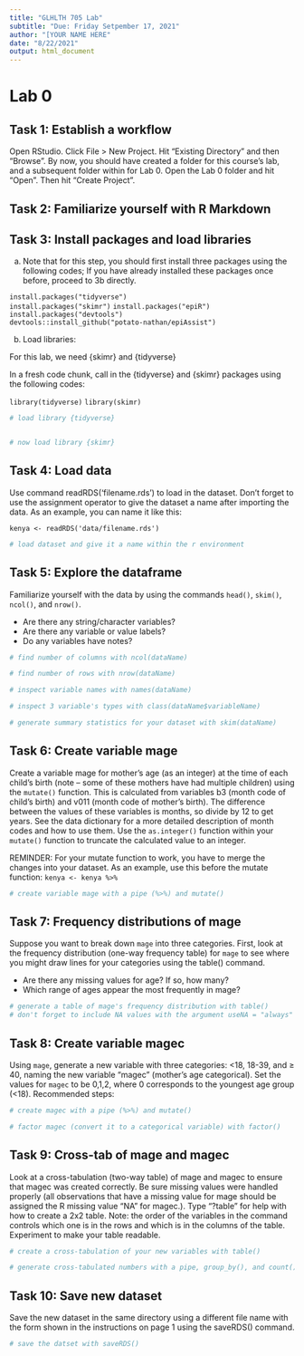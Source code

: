 ```yaml
---
title: "GLHLTH 705 Lab"
subtitle: "Due: Friday Setpember 17, 2021"
author: "[YOUR NAME HERE"
date: "8/22/2021"
output: html_document
---
```


# Lab 0 {.tabset}

## Task 1: Establish a workflow

Open RStudio. Click File > New Project. Hit “Existing Directory” and then “Browse”. By now, you should have created a folder for this course’s lab, and a subsequent folder within for Lab 0. Open the Lab 0 folder and hit “Open”. Then hit “Create Project”.

## Task 2: Familiarize yourself with R Markdown


## Task 3: Install packages and load libraries

a. Note that for this step, you should first install three packages using the following codes; If you have already installed these packages once before, proceed to 3b directly.

`install.packages("tidyverse")`  
`install.packages("skimr")` 
`install.packages("epiR")`  
`install.packages("devtools")`  
`devtools::install_github("potato-nathan/epiAssist")`

b. Load libraries:

For this lab, we need {skimr} and {tidyverse}


In a fresh code chunk, call in the {tidyverse} and {skimr} packages using the following codes:

`library(tidyverse)`
`library(skimr)`

```r
# load library {tidyverse}


# now load library {skimr}

```


## Task 4: Load data

Use command readRDS(‘filename.rds’) to load in the dataset. Don’t forget to use the assignment operator to give the dataset a name after importing the data. As an example, you can name it like this:

`kenya <- readRDS('data/filename.rds')` 

```r
# load dataset and give it a name within the r environment


```



## Task 5: Explore the dataframe

Familiarize yourself with the data by using the commands `head()`, `skim()`, `ncol()`, and `nrow()`.

* Are there any string/character variables?
* Are there any variable or value labels? 
* Do any variables have notes? 

```r
# find number of columns with ncol(dataName)

# find number of rows with nrow(dataName)
```

```r
# inspect variable names with names(dataName)

# inspect 3 variable's types with class(dataName$variableName)

```

```r
# generate summary statistics for your dataset with skim(dataName)

```



## Task 6: Create variable mage

Create a variable mage for mother’s age (as an integer) at the time of each child’s birth (note – some of these mothers have had multiple children) using the `mutate()` function. This is calculated from variables b3 (month code of child’s birth) and v011 (month code of mother’s birth). The difference between the values of these variables is months, so divide by 12 to get years. See the data dictionary for a more detailed description of month codes and how to use them. Use the `as.integer()` function within your `mutate()` function to truncate the calculated value to an integer.

REMINDER: For your mutate function to work, you have to merge the changes into your dataset. As an example, use this before the mutate function:
`kenya <- kenya %>%` 

```r
# create variable mage with a pipe (%>%) and mutate()


```

## Task 7: Frequency distributions of mage

Suppose you want to break down `mage` into three categories. First, look at the frequency distribution (one-way frequency table) for `mage` to see where you might draw lines for your categories using the table() command.

* Are there any missing values for age? If so, how many?
* Which range of ages appear the most frequently in mage?

```r
# generate a table of mage's frequency distribution with table()
# don't forget to include NA values with the argument useNA = "always"

```


## Task 8: Create variable magec

Using `mage`, generate a new variable with three categories: <18, 18-39, and ≥ 40, naming the new variable "magec” (mother’s age categorical). Set the values for `magec` to be 0,1,2, where 0 corresponds to the youngest age group (<18).
Recommended steps:

```r
# create magec with a pipe (%>%) and mutate()

```


```r
# factor magec (convert it to a categorical variable) with factor()

```



## Task 9: Cross-tab of mage and magec

Look at a cross-tabulation (two-way table) of mage and magec to ensure that magec was created correctly. Be sure missing values were handled properly (all observations that have a missing value for mage should be assigned the R missing value “NA” for magec.).   Type “?table” for help with how to create a 2x2 table.  Note: the order of the variables in the command controls which one is in the rows and which is in the columns of the table. Experiment to make your table readable.

```r
# create a cross-tabulation of your new variables with table()

```

```r
# generate cross-tabulated numbers with a pipe, group_by(), and count()

```




## Task 10: Save new dataset

Save the new dataset in the same directory using a different file name with the form shown in the instructions on page 1 using the saveRDS() command.

```r
# save the datset with saveRDS()

```









